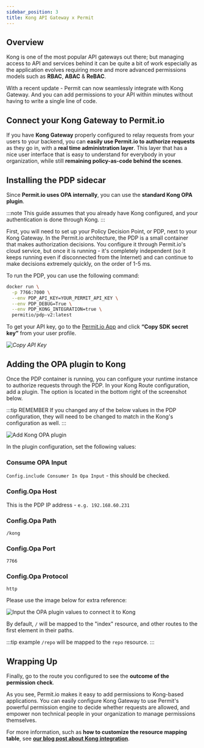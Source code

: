 ```yaml
---
sidebar_position: 3
title: Kong API Gateway x Permit
---
```


## Overview

Kong is one of the most popular API gateways out there; but managing access to API and services behind it can be quite a
bit of work especially as the application evolves requiring more and more advanced permissions models such as **RBAC**, **ABAC** & **ReBAC**.

With a recent update - Permit can now seamlessly integrate with Kong Gateway. And you can add permissions to your API within minutes
without having to write a single line of code.

## Connect your Kong Gateway to Permit.io

If you have **Kong Gateway** properly configured to relay requests from your users to your backend, you can **easily use Permit.io to authorize requests**
as they go in, with a **real time administration layer**. This layer that has a nice user interface that is
easy to understand for everybody in your organization, while still **remaining policy-as-code behind the scenes**.

## Installing the PDP sidecar

Since **Permit.io uses OPA internally**, you can use the **standard Kong OPA plugin**.

:::note
This guide assumes that you already have Kong configured, and your authentication is done through Kong.
:::

First, you will need to set up your Policy Decision Point, or PDP, next to your Kong Gateway. In the Permit.io architecture,
the PDP is a small container that makes authorization decisions. You configure it through Permit.io's cloud service,
but once it is running - it's completely independent (so it keeps running even if disconnected from the Internet) and can
continue to make decisions extremely quickly, on the order of 1-5 ms.

To run the PDP, you can use the following command:

```sh
docker run \
⁠  -p 7766:7000 \
⁠  --env PDP_API_KEY=YOUR_PERMIT_API_KEY \
  --env PDP_DEBUG=True \
⁠  --env PDP_KONG_INTEGRATION=true \
⁠  permitio/pdp-v2:latest
```

To get your API key, go to the [Permit.io App](https://app.permit.io/) and click **“Copy SDK secret key”** from your user profile.

_![Copy API Key](/img/updated/kong/kong-1.png)_

## Adding the OPA plugin to Kong

Once the PDP container is running, you can configure your runtime instance to authorize requests through the PDP.
In your Kong Route configuration, add a plugin. The option is located in the bottom right of the screenshot below.

:::tip REMEMBER
If you changed any of the below values in the PDP configuration, they will need to be changed to match in the Kong's configuration as well.
:::

![Add Kong OPA plugin](/img/integrations/kong/kong-1.png)

In the plugin configuration, set the following values:

### Consume OPA Input

`Config.include Consumer In Opa Input` - this should be checked.

### Config.Opa Host

This is the PDP IP address - `e.g. 192.168.60.231`

### Config.Opa Path

```
/kong
```

### Config.Opa Port

```
7766
```

### Config.Opa Protocol

```
http
```

Please use the image below for extra reference:

![Input the OPA plugin values to connect it to Kong](https://permit-instructions-files.s3.us-east-2.amazonaws.com/instructions-kong-2.png)

By default, `/` will be mapped to the "index" resource, and other routes to the first element in their paths.

:::tip example
`/repo` will be mapped to the `repo` resource.
:::

## Wrapping Up

Finally, go to the route you configured to see the **outcome of the permission check**.

As you see, Permit.io makes it easy to add permissions to Kong-based applications.
You can easily configure Kong Gateway to use Permit's powerful permission engine to decide whether requests are allowed,
and empower non technical people in your organization to manage permissions themselves.

For more information, such as **how to customize the resource mapping table**,
see **[our blog post about Kong integration](https://www.permit.io/blog/no-code-permissions-with-kong-and-permitio)**.
